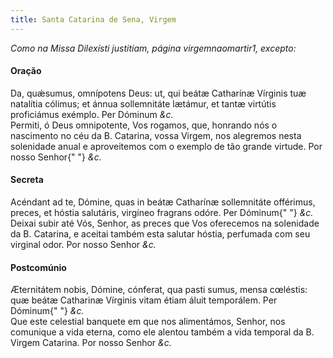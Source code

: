 ```yaml
---
title: Santa Catarina de Sena, Virgem
---
```


<em>Como na Missa Dilexísti justitiam, página virgemnaomartir1, excepto:</em>

<h4 class="text-center">Oração</h4>
<div class="container-fluid">
  <div class="row">
    <div class="col-6 dropcaps text-justify">
      Da, quǽsumus, omnípotens Deus: ut, qui beátæ Catharínæ Vírginis tuæ
      natalítia cólimus; et ánnua sollemnitáte lætámur, et tantæ virtútis
      proficiámus exémplo. Per Dóminum <em>&c.</em>
    </div>
    <div class="col-6 dropcaps text-justify">
      Permiti, ó Deus omnipotente, Vos rogamos, que, honrando nós o nascimento
      no céu da B. Catarina, vossa Virgem, nos alegremos nesta solenidade anual
      e aproveitemos com o exemplo de tão grande virtude. Por nosso Senhor{" "}
      <em>&c.</em>
    </div>
  </div>
</div>

<h4 class="text-center">Secreta</h4>
<div class="container-fluid">
  <div class="row">
    <div class="col-6 dropcaps text-justify">
      Acéndant ad te, Dómine, quas in beátæ Catharínæ sollemnitáte offérimus,
      preces, et hóstia salutáris, virgíneo fragrans odóre. Per Dóminum{" "}
      <em>&c.</em>
    </div>
    <div class="col-6 dropcaps text-justify">
      Deixai subir até Vós, Senhor, as preces que Vos oferecemos na solenidade
      da B. Catarina, e aceitai também esta salutar hóstia, perfumada com seu
      virginal odor. Por nosso Senhor <em>&c.</em>
    </div>
  </div>
</div>

<h4 class="text-center">Postcomúnio</h4>
<div class="container-fluid">
  <div class="row">
    <div class="col-6 dropcaps text-justify">
      Æternitátem nobis, Dómine, cónferat, qua pasti sumus, mensa cœléstis: quæ
      beátæ Catharinæ Vírginis vitam étiam áluit temporálem. Per Dóminum{" "}
      <em>&c.</em>
    </div>
    <div class="col-6 dropcaps text-justify">
      Que este celestial banquete em que nos alimentámos, Senhor, nos comunique
      a vida eterna, como ele alentou também a vida temporal da B. Virgem
      Catarina. Por nosso Senhor <em>&c.</em>
    </div>
  </div>
</div>
